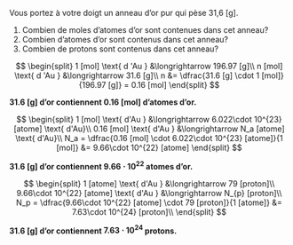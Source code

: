 ::: {.Exercise data-latex=""}

Vous portez à votre doigt un anneau d'or pur qui pèse 31,6 [g].

1. Combien de moles d'atomes d'or sont contenues dans cet anneau?  
\vspace{\stretch{1}}
2. Combien d'atomes d'or sont contenus dans cet anneau?  
\vspace{\stretch{1}}
3. Combien de protons sont contenus dans cet anneau?  
\vspace{\stretch{1}}

:::

::: {.Answer data-latex=""}

$$ \begin{split}
    1 [mol] \text{ d 'Au } &\longrightarrow 196.97 [g]\\
    n [mol] \text{ d 'Au } &\longrightarrow 31.6 [g]\\
    n &= \dfrac{31.6 [g] \cdot 1 [mol]}{196.97 [g]} = 0.16 [mol]
\end{split} $$

**31.6 [g] d'or contiennent 0.16 [mol] d'atomes d'or.**

$$ \begin{split}
    1 [mol] \text{ d'Au } &\longrightarrow 6.022\cdot 10^{23} [atome] \text{ d'Au}\\
    0.16 [mol] \text{ d'Au } &\longrightarrow N_a [atome] \text{ d'Au}\\
    N_a = \dfrac{0.16 [mol] \cdot 6.022\cdot 10^{23} [atome]}{1 [mol]} &= 9.66\cdot 10^{22} [atome]
\end{split} $$

**31.6 [g] d'or contiennent $9.66\cdot 10^{22}$ atomes d'or.**

$$ \begin{split}
    1 [atome] \text{ d'Au } &\longrightarrow 79 [proton]\\
    9.66\cdot 10^{22} [atome] \text{ d'Au } &\longrightarrow N_{p} [proton]\\
    N_p = \dfrac{9.66\cdot 10^{22} [atome] \cdot 79 [proton]}{1 [atome]} &= 7.63\cdot 10^{24} [proton]\\
\end{split} $$

**31.6 [g] d'or contiennent $7.63\cdot 10^{24}$ protons.**

:::
